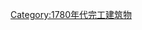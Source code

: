 {{Buildings and structures completed in year|18|17|1786}}

[[Category:1780年代完工建筑物|Category:1780年代完工建筑物]]